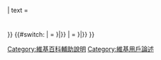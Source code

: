 {{Ombox
| type = notice
| image = [[File:Text-x-generic-attention.svg|30px|alt=|link=]]
| imageright = {{#if:{{{1|}}}|{{Ombox/shortcut|{{{1|}}}|{{{2|}}}|{{{3|}}}|{{{4|}}}|{{{5|}}}}}}}
| text = <!--
--><div style="padding: 5px 0; "><!--
---->{{Br separated entries<!--
---->| 1 = '''此[[Wikipedia:論述#操作指南、資訊頁、輔助說明|輔助說明頁]]不屬於維基百科的[[Wikipedia:方針與指引|方針或指引]]，只是用於補充說明或釐清{{{pages|方針或指引}}}的內容。'''<!--
---->| 2 = <small>此頁是一篇論述，內容代表編者們的意見，因此內容僅供參考。</small><!--
---->| 3 = <small>必要時，[[Wikipedia:勇于更新页面|請更新此頁內容]]或於[[{{TALKPAGENAME}}|討論頁]]發起討論。</small><!--
---->}}<!--
--></div>
}}<includeonly>
{{#switch:{{NAMESPACE}}
| {{ns:4}} = {{If empty|{{{category|{{{Category|}}}}}}|[[Category:維基百科輔助說明]]}}
| {{ns:2}} = {{If empty|{{{category|{{{Category|}}}}}}|[[Category:維基用戶論述]]}}
}}</includeonly><noinclude>
{{Documentation}}</noinclude>